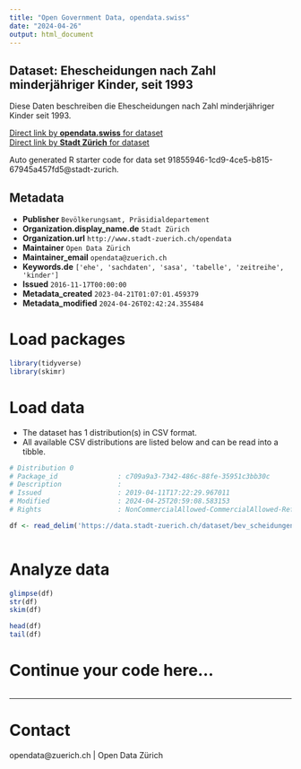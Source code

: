 ```yaml
---
title: "Open Government Data, opendata.swiss"
date: "2024-04-26"
output: html_document
---
```


## Dataset: Ehescheidungen nach Zahl minderjähriger Kinder, seit 1993

Diese Daten beschreiben die Ehescheidungen nach Zahl minderjähriger Kinder seit 1993.

[Direct link by **opendata.swiss** for dataset](https://opendata.swiss/de/dataset/ehescheidungen-nach-zahl-minderjahriger-kinder-seit-1993)<br>
[Direct link by **Stadt Zürich** for dataset](https://data.stadt-zuerich.ch/dataset/bev_scheidungen_anz_miderjaehrige_kinder_od3304)

Auto generated R starter code for data set 91855946-1cd9-4ce5-b815-67945a457fd5@stadt-zurich.

## Metadata

- **Publisher** `Bevölkerungsamt, Präsidialdepartement`
- **Organization.display_name.de** `Stadt Zürich`
- **Organization.url** `http://www.stadt-zuerich.ch/opendata`
- **Maintainer** `Open Data Zürich`
- **Maintainer_email** `opendata@zuerich.ch`
- **Keywords.de** `['ehe', 'sachdaten', 'sasa', 'tabelle', 'zeitreihe', 'kinder']`
- **Issued** `2016-11-17T00:00:00`
- **Metadata_created** `2023-04-21T01:07:01.459379`
- **Metadata_modified** `2024-04-26T02:42:24.355484`


# Load packages

```r

library(tidyverse)
library(skimr)

```

# Load data

-   The dataset has 1 distribution(s) in CSV format.
-   All available CSV distributions are listed below and can be read into a tibble.

```r

# Distribution 0
# Package_id               : c709a9a3-7342-486c-88fe-35951c3bb30c
# Description              : 
# Issued                   : 2019-04-11T17:22:29.967011
# Modified                 : 2024-04-25T20:59:08.583153
# Rights                   : NonCommercialAllowed-CommercialAllowed-ReferenceNotRequired

df <- read_delim('https://data.stadt-zuerich.ch/dataset/bev_scheidungen_anz_miderjaehrige_kinder_od3304/download/BEV330OD3304.csv')



```

# Analyze data

```r

glimpse(df)
str(df)
skim(df)

head(df)
tail(df)

```

# Continue your code here...

```r

```

------------------------------------------------------------------------

# Contact

opendata@zuerich.ch | Open Data Zürich
